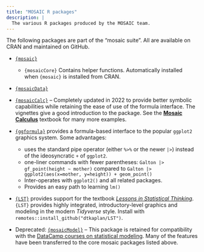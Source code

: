 ```yaml
---
title: "MOSAIC R packages"
description: |
  The various R packages produced by the MOSAIC team.
---
```


The following packages are part of the "mosaic suite". All are available
on CRAN and maintained on GitHub.

* [`{mosaic}`](https://www.mosaic-web.org/mosaic/)
    - `{mosaicCore}` Contains helper functions. Automatically installed when `{mosaic}` is installed from CRAN.
* [`{mosaicData}`](http://www.mosaic-web.org/mosaicData/)
* [`{mosaicCalc}`](https://github.com/ProjectMOSAIC/mosaicCalc) -- Completely updated in 2022 to provide better symbolic capabilities while retaining the ease of use of the formula interface. The vignettes give a good introduction to the package. See the [**Mosaic Calculus**](https://www.mosaic-web.org/MOSAIC-Calculus/) textbook for many more examples.

* [`{ggformula}`](https://www.mosaic-web.org/ggformula/) provides a formula-based interface
to the popular `ggplot2` graphics system. Some advantages:
    - uses the standard pipe operator (either `%>%` or the newer `|>`) instead of the ideosyncratic `+` of `ggplot2`.
    - one-liner commands with fewer parentheses: `Galton |> gf_point(height ~ mother)` compared to `Galton |> ggplot2(aes(x=mother, y=height)) + geom_point()`
    - Inter-operates with `ggplot2()` and all related packages.
    - Provides an easy path to learning `lm()`
* [`{LST}`](https://github.com/dtkaplan/LST) provides support for the textbook  [*Lessons in Statistical Thinking*](https://dtkaplan.github.io/Lessons-in-statistical-thinking/). `{LST}` provides highly integrated, introductory-level graphics and modeling in the modern *Tidyverse* style. Install with `remotes::install_github("dtkaplan/LST")`. 

* Deprecated: [`{mosaicModel}`](https://www.mosaic-web.org/mosaicModel/) -- This package is retained for compatibility with the [DataCamp courses on statistical modeling](https://www.datacamp.com/courses/introduction-to-statistical-modeling-in-r). Many of the features have been transferred to the core mosaic packages listed above.
